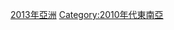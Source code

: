 {{yearcat}}
{{year by category
|m=2
|c=0
|d=1
|y=3
|cat=東南亞
|sortkey=東南亞
|parent=依年份劃分的21世紀東南亞
|subcat=2013年亞洲
}}
[[Category:2013年亞洲|]]
[[Category:2010年代東南亞|Category:2010年代東南亞]]